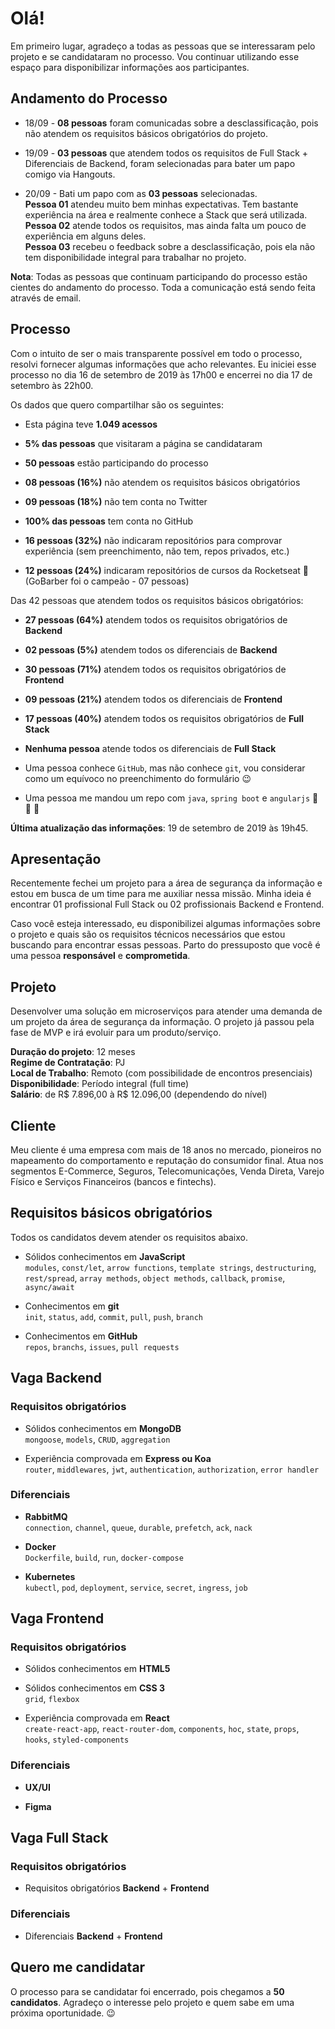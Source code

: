 # Olá!

Em primeiro lugar, agradeço a todas as pessoas que se interessaram pelo projeto e se candidataram no processo. Vou continuar utilizando esse espaço para disponibilizar informações aos participantes.

## Andamento do Processo

- 18/09 - **08 pessoas** foram comunicadas sobre a desclassificação, pois não atendem os requisitos básicos obrigatórios do projeto.

- 19/09 - **03 pessoas** que atendem todos os requisitos de Full Stack + Diferenciais de Backend, foram selecionadas para bater um papo comigo via Hangouts.

- 20/09 - Bati um papo com as **03 pessoas** selecionadas. <br />
  **Pessoa 01** atendeu muito bem minhas expectativas. Tem bastante experiência na área e realmente conhece a Stack que será utilizada. <br />
  **Pessoa 02** atende todos os requisitos, mas ainda falta um pouco de experiência em alguns deles.<br />
  **Pessoa 03** recebeu o feedback sobre a desclassificação, pois ela não tem disponibilidade integral para trabalhar no projeto.

**Nota**: Todas as pessoas que continuam participando do processo estão cientes do andamento do processo. Toda a comunicação está sendo feita através de email.

## Processo

Com o intuito de ser o mais transparente possível em todo o processo, resolvi fornecer algumas informações que acho relevantes. Eu iniciei esse processo no dia 16 de setembro de 2019 às 17h00 e encerrei no dia 17 de setembro às 22h00.

Os dados que quero compartilhar são os seguintes:

- Esta página teve **1.049 acessos**

- **5% das pessoas** que visitaram a página se candidataram

- **50 pessoas** estão participando do processo

- **08 pessoas (16%)** não atendem os requisitos básicos obrigatórios

- **09 pessoas (18%)** não tem conta no Twitter

- **100% das pessoas** tem conta no GitHub

- **16 pessoas (32%)** não indicaram repositórios para comprovar experiência (sem preenchimento, não tem, repos privados, etc.)

- **12 pessoas (24%)** indicaram repositórios de cursos da Rocketseat 🚀 (GoBarber foi o campeão - 07 pessoas)

Das 42 pessoas que atendem todos os requisitos básicos obrigatórios:

- **27 pessoas (64%)** atendem todos os requisitos obrigatórios de **Backend**

- **02 pessoas (5%)** atendem todos os diferenciais de **Backend**

- **30 pessoas (71%)** atendem todos os requisitos obrigatórios de **Frontend**

- **09 pessoas (21%)** atendem todos os diferenciais de **Frontend**

- **17 pessoas (40%)** atendem todos os requisitos obrigatórios de **Full Stack**

- **Nenhuma pessoa** atende todos os diferenciais de **Full Stack**

- Uma pessoa conhece `GitHub`, mas não conhece `git`, vou considerar como um equívoco no preenchimento do formulário 😉

- Uma pessoa me mandou um repo com `java`, `spring boot` e `angularjs` 🙈 🙉 🙊

**Última atualização das informações**: 19 de setembro de 2019 às 19h45.

## Apresentação

Recentemente fechei um projeto para a área de segurança da informação e estou em busca de um time para me auxiliar nessa missão. Minha ideia é encontrar 01 profissional Full Stack ou 02 profissionais Backend e Frontend.

Caso você esteja interessado, eu disponibilizei algumas informações sobre o projeto e quais são os requisitos técnicos necessários que estou buscando para encontrar essas pessoas. Parto do pressuposto que você é uma pessoa **responsável** e **comprometida**.

## Projeto

Desenvolver uma solução em microserviços para atender uma demanda de um projeto da área de segurança da informação. O projeto já passou pela fase de MVP e irá evoluir para um produto/serviço.

**Duração do projeto**: 12 meses  
**Regime de Contratação**: PJ  
**Local de Trabalho**: Remoto (com possibilidade de encontros presenciais)  
**Disponibilidade**: Período integral (full time)  
**Salário**: de R$ 7.896,00 à R$ 12.096,00 (dependendo do nível)

## Cliente

Meu cliente é uma empresa com mais de 18 anos no mercado, pioneiros no mapeamento do comportamento e reputação do consumidor final. Atua nos segmentos E-Commerce, Seguros, Telecomunicações, Venda Direta, Varejo Físico e Serviços Financeiros (bancos e fintechs).

## Requisitos básicos obrigatórios

Todos os candidatos devem atender os requisitos abaixo.

- Sólidos conhecimentos em **JavaScript** <br />
  `modules`, `const/let`, `arrow functions`, `template strings`, `destructuring`, `rest/spread`, `array methods`, `object methods`, `callback`, `promise`, `async/await`

- Conhecimentos em **git** <br />
  `init`, `status`, `add`, `commit`, `pull`, `push`, `branch`

- Conhecimentos em **GitHub** <br />
  `repos`, `branchs`, `issues`, `pull requests`

## Vaga Backend

### Requisitos obrigatórios

- Sólidos conhecimentos em **MongoDB** <br />
  `mongoose`, `models`, `CRUD`, `aggregation`

- Experiência comprovada em **Express ou Koa** <br />
  `router`, `middlewares`, `jwt`, `authentication`, `authorization`, `error handler`

### Diferenciais

- **RabbitMQ** <br />
  `connection`, `channel`, `queue`, `durable`, `prefetch`, `ack`, `nack`

- **Docker** <br />
  `Dockerfile`, `build`, `run`, `docker-compose`

- **Kubernetes** <br />
  `kubectl`, `pod`, `deployment`, `service`, `secret`, `ingress`, `job`

## Vaga Frontend

### Requisitos obrigatórios

- Sólidos conhecimentos em **HTML5**

- Sólidos conhecimentos em **CSS 3** <br />
  `grid`, `flexbox`

- Experiência comprovada em **React** <br />
  `create-react-app`, `react-router-dom`, `components`, `hoc`, `state`, `props`, `hooks`, `styled-components`

### Diferenciais

- **UX/UI**

- **Figma**

## Vaga Full Stack

### Requisitos obrigatórios

- Requisitos obrigatórios **Backend** + **Frontend**

### Diferenciais

- Diferenciais **Backend** + **Frontend**

## Quero me candidatar

O processo para se candidatar foi encerrado, pois chegamos a **50 candidatos**. Agradeço o interesse pelo projeto e quem sabe em uma próxima oportunidade. 😉
